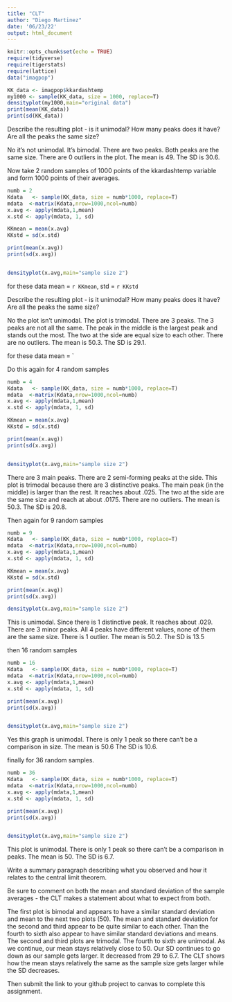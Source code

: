 ```yaml
---
title: "CLT"
author: "Diego Martinez"
date: '06/23/22'
output: html_document
---
```

```r
knitr::opts_chunk$set(echo = TRUE)
require(tidyverse)
require(tigerstats)
require(lattice)
data("imagpop")
```

```r
KK_data <- imagpop$kkardashtemp
my1000 <- sample(KK_data, size = 1000, replace=T)
densityplot(my1000,main="original data")
print(mean(KK_data))
print(sd(KK_data))

```

Describe the resulting plot -  is it unimodal?  How many peaks does it have?  Are all the peaks the same size? 

No it's not unimodal. It's bimodal. There are two peaks. Both peaks are the same size. There are 0 outliers in the plot. The mean is 49.  The SD is 30.6. 




Now take 2 random samples of 1000 points of the kkardashtemp variable and form 1000 points of their averages. 

```r
numb = 2
Kdata   <- sample(KK_data, size = numb*1000, replace=T)
mdata  <-matrix(Kdata,nrow=1000,ncol=numb)
x.avg <- apply(mdata,1,mean)
x.std <- apply(mdata, 1, sd)

KKmean = mean(x.avg)
KKstd = sd(x.std)

print(mean(x.avg))
print(sd(x.avg))


densityplot(x.avg,main="sample size 2")
```


for these data mean = `r KKmean`, std = `r KKstd`

Describe the resulting plot -  is it unimodal?  How many peaks does it have?  Are all the peaks the same size? 


No the plot isn't unimodal. The plot is trimodal. There are 3 peaks. The 3 peaks are not all the same. The peak in the middle is the largest peak and stands out the most. The two at the side are equal size to each other. There are no outliers. The mean is 50.3. The SD is 29.1. 
 
 
 for these data mean = `

Do this again for 4 random samples

```r
numb = 4
Kdata   <- sample(KK_data, size = numb*1000, replace=T)
mdata  <-matrix(Kdata,nrow=1000,ncol=numb)
x.avg <- apply(mdata,1,mean)
x.std <- apply(mdata, 1, sd)

KKmean = mean(x.avg)
KKstd = sd(x.std)

print(mean(x.avg))
print(sd(x.avg))


densityplot(x.avg,main="sample size 2")
```

There are 3 main peaks. There are 2 semi-forming peaks at the side. This plot is trimodal because there are 3 distinctive peaks. The main peak (in the middle) is larger than the rest. It reaches about .025.  The two at the side are the same size and reach at about .0175. There are no outliers. The mean is 50.3. The SD is 20.8. 

Then again for 9 random samples

```r
numb = 9
Kdata   <- sample(KK_data, size = numb*1000, replace=T)
mdata  <-matrix(Kdata,nrow=1000,ncol=numb)
x.avg <- apply(mdata,1,mean)
x.std <- apply(mdata, 1, sd)

KKmean = mean(x.avg)
KKstd = sd(x.std)

print(mean(x.avg))
print(sd(x.avg))

densityplot(x.avg,main="sample size 2")
```

This is unimodal. Since there is 1 distinctive peak. It reaches about .029. There are 3 minor peaks. All 4 peaks have different values, none of them are the same size. There is 1 outlier. The mean is 50.2. The SD is 13.5



then 16 random samples

```r
numb = 16
Kdata   <- sample(KK_data, size = numb*1000, replace=T)
mdata  <-matrix(Kdata,nrow=1000,ncol=numb)
x.avg <- apply(mdata,1,mean)
x.std <- apply(mdata, 1, sd)

print(mean(x.avg))
print(sd(x.avg))


densityplot(x.avg,main="sample size 2")
```
Yes this graph is unimodal. There is only 1 peak so there can't be a comparison in size. The mean is 50.6 The SD is 10.6. 


finally for 36 random samples.

```r
numb = 36
Kdata   <- sample(KK_data, size = numb*1000, replace=T)
mdata  <-matrix(Kdata,nrow=1000,ncol=numb)
x.avg <- apply(mdata,1,mean)
x.std <- apply(mdata, 1, sd)

print(mean(x.avg))
print(sd(x.avg))


densityplot(x.avg,main="sample size 2")
```

This plot is unimodal. There is only 1 peak so there can't be a comparison in peaks. The mean is 50. The SD is 6.7. 


Write a summary paragraph describing what you observed and how it relates to the central limit theorem.

Be sure to comment on both the mean and standard deviation of the sample averages - the CLT makes a statement about what to expect from both.


The first plot is bimodal and appears to have a similar standard deviation and mean to the next two plots (50). The mean and standard deviation for the second and third appear to be quite similar to each other. Than the fourth to sixth also appear to have similar standard deviations and means. The second and third plots are trimodal. The fourth to sixth are unimodal. As we continue, our mean stays relatively close to 50. Our SD continues to go down as our sample gets larger. It decreased from 29 to 6.7. The CLT shows how the mean stays relatively the same as the sample size gets larger while the SD decreases. 

Then submit the link to your github project  to canvas to complete this assignment.